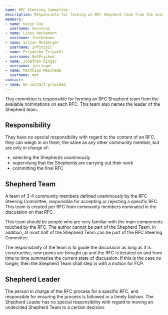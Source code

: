 ```yaml
---
name: RFC Steering Committee
description: Responsible for forming an RFC Shepherd team from the available nominations on each RFC, which is then responsible for accepting or rejecting a specific RFC.
members:
- name: Kevin Cox
  username: kevincox
- name: Linus Heckemann
  username: lheckemann
- name: Silvan Mosberger
  username: infinisil
- name: Priyanshu Tripathi
  username: GetPsyched
- name: Jonathan Ringer
  username: jonringer
- name: Matthias Meschede
  username: mat
contact:
- name: No contact provided
---
```

This committee is responsible for forming an RFC Shepherd team from the available nominations on each RFC. This team also names the leader of the Shepherd team.

## Responsibility

They have no special responsibility with regard to the content of an RFC, they can weigh in on them, the same as any other community member, but are only in charge of:

*   selecting the Shepherds unanimously
*   supervising that the Shepherds are carrying out their work
*   committing the final RFC

## Shepherd Team

A team of 3-4 community members defined unanimously by the RFC Steering Committee, responsible for accepting or rejecting a specific RFC. This team is created per RFC from community members nominated in the discussion on that RFC.

This team should be people who are very familiar with the main components touched by the RFC. The author cannot be part of the Shepherd Team. In addition, at most half of the Shepherd Team can be part of the RFC Steering Committee.

The responsibility of the team is to guide the discussion as long as it is constructive, new points are brought up and the RFC is iterated on and from time to time summarise the current state of discussion. If this is the case no longer, then the Shepherd Team shall step in with a motion for FCP.

## Shepherd Leader

The person in charge of the RFC process for a specific RFC, and responsible for ensuring the process is followed in a timely fashion. The Shepherd Leader has no special responsibility with regard to moving an undecided Shepherd Team to a certain decision.